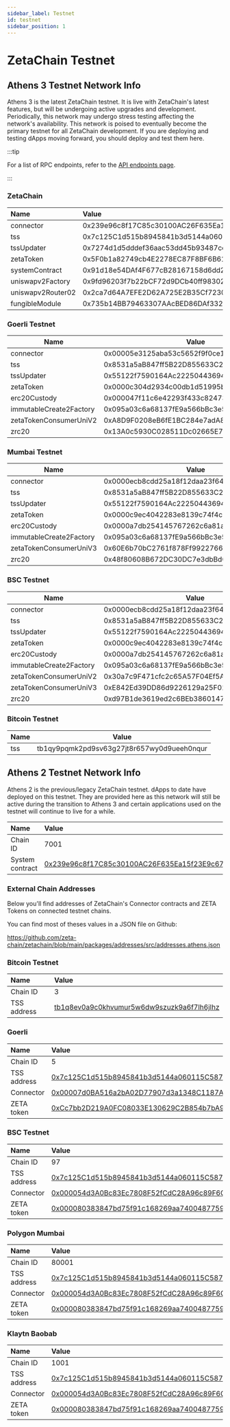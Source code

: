 ```yaml
---
sidebar_label: Testnet
id: testnet
sidebar_position: 1
---
```



# ZetaChain Testnet

## Athens 3 Testnet Network Info

Athens 3 is the latest ZetaChain testnet. It is live with ZetaChain's latest
features, but will be undergoing active upgrades and development. Periodically,
this network may undergo stress testing affecting the network's availability.
This network is poised to eventually become the primary testnet for all
ZetaChain development. If you are deploying and testing dApps moving forward,
you should deploy and test them here.

:::tip

For a list of RPC endpoints, refer to the [API endpoints page](/reference/api).

:::

### ZetaChain

| Name              | Value                                      |
| :---------------- | :----------------------------------------- |
| connector         | 0x239e96c8f17C85c30100AC26F635Ea15f23E9c67 |
| tss               | 0x7c125C1d515b8945841b3d5144a060115C58725F |
| tssUpdater        | 0x7274d1d5dddef36aac53dd45b93487ce01ef0a55 |
| zetaToken         | 0x5F0b1a82749cb4E2278EC87F8BF6B618dC71a8bf |
| systemContract    | 0x91d18e54DAf4F677cB28167158d6dd21F6aB3921 |
| uniswapv2Factory  | 0x9fd96203f7b22bCF72d9DCb40ff98302376cE09c |
| uniswapv2Router02 | 0x2ca7d64A7EFE2D62A725E2B35Cf7230D6677FfEe |
| fungibleModule    | 0x735b14BB79463307AAcBED86DAf3322B1e6226aB |

### Goerli Testnet

| Name                    | Value                                      |
| ----------------------- | ------------------------------------------ |
| connector               | 0x00005e3125aba53c5652f9f0ce1a4cf91d8b15ea |
| tss                     | 0x8531a5aB847ff5B22D855633C25ED1DA3255247e |
| tssUpdater              | 0x55122f7590164Ac222504436943FAB17B62F5d7d |
| zetaToken               | 0x0000c304d2934c00db1d51995b9f6996affd17c0 |
| erc20Custody            | 0x000047f11c6e42293f433c82473532e869ce4ec5 |
| immutableCreate2Factory | 0x095a03c6a68137fE9a566bBc3e552F299d8b886d |
| zetaTokenConsumerUniV2  | 0xA8D9F0208eB6fE1BC284e7adA84E22E9B40a04f2 |
| zrc20                   | 0x13A0c5930C028511Dc02665E7285134B6d11A5f4 |

### Mumbai Testnet

| Name                    | Value                                      |
| ----------------------- | ------------------------------------------ |
| connector               | 0x0000ecb8cdd25a18f12daa23f6422e07fbf8b9e1 |
| tss                     | 0x8531a5aB847ff5B22D855633C25ED1DA3255247e |
| tssUpdater              | 0x55122f7590164Ac222504436943FAB17B62F5d7d |
| zetaToken               | 0x0000c9ec4042283e8139c74f4c64bcd1e0b9b54f |
| erc20Custody            | 0x0000a7db254145767262c6a81a7ee1650684258e |
| immutableCreate2Factory | 0x095a03c6a68137fE9a566bBc3e552F299d8b886d |
| zetaTokenConsumerUniV3  | 0x60E6b70bC2761f878Ff992276612F67FbABC1761 |
| zrc20                   | 0x48f80608B672DC30DC7e3dbBd0343c5F02C738Eb |

### BSC Testnet

| Name                    | Value                                      |
| ----------------------- | ------------------------------------------ |
| connector               | 0x0000ecb8cdd25a18f12daa23f6422e07fbf8b9e1 |
| tss                     | 0x8531a5aB847ff5B22D855633C25ED1DA3255247e |
| tssUpdater              | 0x55122f7590164Ac222504436943FAB17B62F5d7d |
| zetaToken               | 0x0000c9ec4042283e8139c74f4c64bcd1e0b9b54f |
| erc20Custody            | 0x0000a7db254145767262c6a81a7ee1650684258e |
| immutableCreate2Factory | 0x095a03c6a68137fE9a566bBc3e552F299d8b886d |
| zetaTokenConsumerUniV2  | 0x30a7c9F471cfc2c65A57F04Ef5AB926eD59CE620 |
| zetaTokenConsumerUniV3  | 0xE842Ed39DD86d9226129a25F0177a53180c7adeF |
| zrc20                   | 0xd97B1de3619ed2c6BEb3860147E30cA8A7dC9891 |

### Bitcoin Testnet

| Name | Value                                      |
| ---- | ------------------------------------------ |
| tss  | tb1qy9pqmk2pd9sv63g27jt8r657wy0d9ueeh0nqur |

## Athens 2 Testnet Network Info

Athens 2 is the previous/legacy ZetaChain testnet. dApps to date have deployed
on this testnet. They are provided here as this network will still be active
during the transition to Athens 3 and certain applications used on the testnet
will continue to live for a while.

| Name            | Value                                                                                                                           |
| :-------------- | :------------------------------------------------------------------------------------------------------------------------------ |
| Chain ID        | 7001                                                                                                                            |
| System contract | [0x239e96c8f17C85c30100AC26F635Ea15f23E9c67](https://explorer.zetachain.com/address/0x239e96c8f17C85c30100AC26F635Ea15f23E9c67) |

### External Chain Addresses

Below you'll find addresses of ZetaChain's Connector contracts and ZETA Tokens
on connected testnet chains.

You can find most of theses values in a JSON file on Github:

https://github.com/zeta-chain/zetachain/blob/main/packages/addresses/src/addresses.athens.json

### Bitcoin Testnet

| Name        | Value                                                                                                                                   |
| :---------- | :-------------------------------------------------------------------------------------------------------------------------------------- |
| Chain ID    | 3                                                                                                                                       |
| TSS address | [tb1q8ev0a9c0khvumur5w6dw9szuzk9a6f7lh6jlhz](https://www.blockchain.com/btc-testnet/address/tb1q8ev0a9c0khvumur5w6dw9szuzk9a6f7lh6jlhz) |

### Goerli

| Name        | Value                                                                                                                        |
| :---------- | :--------------------------------------------------------------------------------------------------------------------------- |
| Chain ID    | 5                                                                                                                            |
| TSS address | [0x7c125C1d515b8945841b3d5144a060115C58725F](https://goerli.etherscan.io/address/0x7c125C1d515b8945841b3d5144a060115C58725F) |
| Connector   | [0x00007d0BA516a2bA02D77907d3a1348C1187Ae62](https://goerli.etherscan.io/address/0x00007d0BA516a2bA02D77907d3a1348C1187Ae62) |
| ZETA token  | [0xCc7bb2D219A0FC08033E130629C2B854b7bA9195](https://goerli.etherscan.io/address/0xCc7bb2D219A0FC08033E130629C2B854b7bA9195) |

### BSC Testnet

| Name        | Value                                                                                                                        |
| :---------- | :--------------------------------------------------------------------------------------------------------------------------- |
| Chain ID    | 97                                                                                                                           |
| TSS address | [0x7c125C1d515b8945841b3d5144a060115C58725F](https://testnet.bscscan.com/address/0x7c125C1d515b8945841b3d5144a060115C58725F) |
| Connector   | [0x000054d3A0Bc83Ec7808F52fCdC28A96c89F6C5c](https://testnet.bscscan.com/address/0x000054d3A0Bc83Ec7808F52fCdC28A96c89F6C5c) |
| ZETA token  | [0x000080383847bd75f91c168269aa74004877592f](https://testnet.bscscan.com/address/0x000080383847bd75f91c168269aa74004877592f) |

### Polygon Mumbai

| Name        | Value                                                                                                                           |
| :---------- | :------------------------------------------------------------------------------------------------------------------------------ |
| Chain ID    | 80001                                                                                                                           |
| TSS address | [0x7c125C1d515b8945841b3d5144a060115C58725F](https://mumbai.polygonscan.com/address/0x7c125C1d515b8945841b3d5144a060115C58725F) |
| Connector   | [0x000054d3A0Bc83Ec7808F52fCdC28A96c89F6C5c](https://mumbai.polygonscan.com/address/0x000054d3A0Bc83Ec7808F52fCdC28A96c89F6C5c) |
| ZETA token  | [0x000080383847bd75f91c168269aa74004877592f](https://mumbai.polygonscan.com/address/0x000080383847bd75f91c168269aa74004877592f) |

### Klaytn Baobab

| Name        | Value                                                                                                                            |
| :---------- | :------------------------------------------------------------------------------------------------------------------------------- |
| Chain ID    | 1001                                                                                                                             |
| TSS address | [0x7c125C1d515b8945841b3d5144a060115C58725F](https://baobab.scope.klaytn.com/account/0x7c125C1d515b8945841b3d5144a060115C58725F) |
| Connector   | [0x000054d3A0Bc83Ec7808F52fCdC28A96c89F6C5c](https://baobab.scope.klaytn.com/account/0x000054d3A0Bc83Ec7808F52fCdC28A96c89F6C5c) |
| ZETA token  | [0x000080383847bd75f91c168269aa74004877592f](https://baobab.scope.klaytn.com/account/0x000080383847bd75f91c168269aa74004877592f) |
